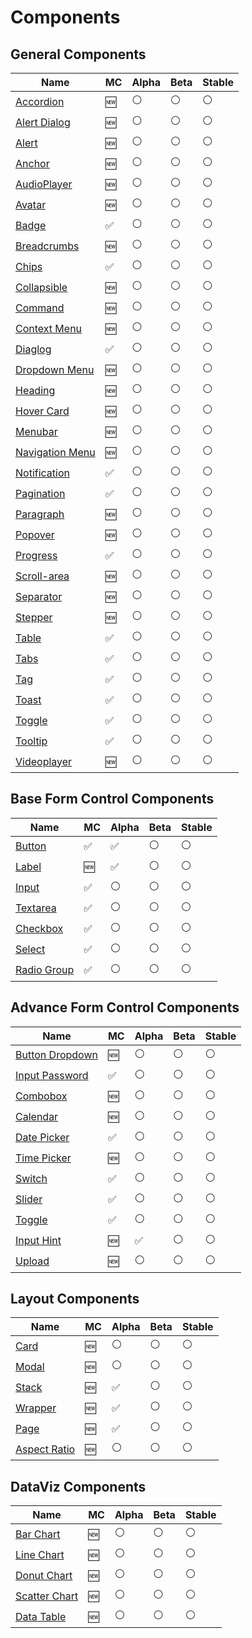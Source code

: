# Components

## General Components

| Name                                            | MC  | Alpha | Beta | Stable |
| ----------------------------------------------- | --- | ----- | ---- | ------ |
| [Accordion](./components/accordion)             | 🆕  | ⚪️   | ⚪️  | ⚪️    |
| [Alert Dialog](./components/alert-dialog)       | 🆕  | ⚪️   | ⚪️  | ⚪️    |
| [Alert](./components/alert)                     | 🆕  | ⚪️   | ⚪️  | ⚪️    |
| [Anchor](./components/anchor)                   | 🆕  | ⚪️   | ⚪️  | ⚪️    |
| [AudioPlayer](./components/audio-player)        | 🆕  | ⚪️   | ⚪️  | ⚪️    |
| [Avatar](./components/avatar)                   | 🆕  | ⚪️   | ⚪️  | ⚪️    |
| [Badge](./components/badge)                     | ✅  | ⚪️   | ⚪️  | ⚪️    |
| [Breadcrumbs](./components/breadcrumbs)         | 🆕  | ⚪️   | ⚪️  | ⚪️    |
| [Chips](./components/chips)                     | ✅  | ⚪️   | ⚪️  | ⚪️    |
| [Collapsible](./components/collapsible)         | 🆕  | ⚪️   | ⚪️  | ⚪️    |
| [Command](./components/command)                 | 🆕  | ⚪️   | ⚪️  | ⚪️    |
| [Context Menu](./components/context-menu)       | 🆕  | ⚪️   | ⚪️  | ⚪️    |
| [Diaglog](./components/diaglog)                 | ✅  | ⚪️   | ⚪️  | ⚪️    |
| [Dropdown Menu](./components/dropdown-menu)     | 🆕  | ⚪️   | ⚪️  | ⚪️    |
| [Heading](./components/heading)                 | 🆕  | ⚪️   | ⚪️  | ⚪️    |
| [Hover Card](./components/hover-card)           | 🆕  | ⚪️   | ⚪️  | ⚪️    |
| [Menubar](./components/menubar)                 | 🆕  | ⚪️   | ⚪️  | ⚪️    |
| [Navigation Menu](./components/navigation-menu) | 🆕  | ⚪️   | ⚪️  | ⚪️    |
| [Notification](./components/notification)       | ✅  | ⚪️   | ⚪️  | ⚪️    |
| [Pagination](./components/pagination)           | ✅  | ⚪️   | ⚪️  | ⚪️    |
| [Paragraph](./components/paragraph)             | 🆕  | ⚪️   | ⚪️  | ⚪️    |
| [Popover](./components/popover)                 | 🆕  | ⚪️   | ⚪️  | ⚪️    |
| [Progress](./components/progress)               | ✅  | ⚪️   | ⚪️  | ⚪️    |
| [Scroll-area](./components/scrollarea)          | 🆕  | ⚪️   | ⚪️  | ⚪️    |
| [Separator](./components/separator)             | 🆕  | ⚪️   | ⚪️  | ⚪️    |
| [Stepper](./components/stepper)                 | 🆕  | ⚪️   | ⚪️  | ⚪️    |
| [Table](./components/table)                     | ✅  | ⚪️   | ⚪️  | ⚪️    |
| [Tabs](./components/tabs)                       | ✅  | ⚪️   | ⚪️  | ⚪️    |
| [Tag](./components/tag)                         | ✅  | ⚪️   | ⚪️  | ⚪️    |
| [Toast](./components/toast)                     | ✅  | ⚪️   | ⚪️  | ⚪️    |
| [Toggle](./components/toggle)                   | ✅  | ⚪️   | ⚪️  | ⚪️    |
| [Tooltip](./components/tooltip)                 | ✅  | ⚪️   | ⚪️  | ⚪️    |
| [Videoplayer](./components/video-player)        | 🆕  | ⚪️   | ⚪️  | ⚪️    |

## Base Form Control Components

| Name                                    | MC  | Alpha | Beta | Stable |
| --------------------------------------- | --- | ----- | ---- | ------ |
| [Button](./components/button)           | ✅  | ✅    | ⚪️  | ⚪️    |
| [Label](./components/label)             | 🆕  | ✅    | ⚪️  | ⚪️    |
| [Input](./components/input)             | ✅  | ⚪️   | ⚪️  | ⚪️    |
| [Textarea](./components/textarea)       | ✅  | ⚪️   | ⚪️  | ⚪️    |
| [Checkbox](./components/checkbox)       | ✅  | ⚪️   | ⚪️  | ⚪️    |
| [Select](./components/select)           | ✅  | ⚪️   | ⚪️  | ⚪️    |
| [Radio Group](./components/radio-group) | ✅  | ⚪️   | ⚪️  | ⚪️    |

## Advance Form Control Components

| Name                                            | MC  | Alpha | Beta | Stable |
| ----------------------------------------------- | --- | ----- | ---- | ------ |
| [Button Dropdown](./components/button-dropdown) | 🆕  | ⚪️   | ⚪️  | ⚪️    |
| [Input Password](./components/input-password)   | ✅  | ⚪️   | ⚪️  | ⚪️    |
| [Combobox](./components/combobox)               | 🆕  | ⚪️   | ⚪️  | ⚪️    |
| [Calendar](./components/calendar)               | 🆕  | ⚪️   | ⚪️  | ⚪️    |
| [Date Picker](./components/date-picker)         | ✅  | ⚪️   | ⚪️  | ⚪️    |
| [Time Picker](./components/time-picker)         | 🆕  | ⚪️   | ⚪️  | ⚪️    |
| [Switch](./components/switch)                   | ✅  | ⚪️   | ⚪️  | ⚪️    |
| [Slider](./components/slider)                   | ✅  | ⚪️   | ⚪️  | ⚪️    |
| [Toggle](./components/toggle)                   | ✅  | ⚪️   | ⚪️  | ⚪️    |
| [Input Hint](./components/input-hint)           | 🆕  | ✅    | ⚪️  | ⚪️    |
| [Upload](./components/upload)                   | 🆕  | ⚪️   | ⚪️  | ⚪️    |

## Layout Components

| Name                                      | MC  | Alpha | Beta | Stable |
| ----------------------------------------- | --- | ----- | ---- | ------ |
| [Card](./components/card)                 | 🆕  | ⚪️   | ⚪️  | ⚪️    |
| [Modal](./components/modal)               | 🆕  | ⚪️   | ⚪️  | ⚪️    |
| [Stack](./components/stack)               | 🆕  | ✅    | ⚪️  | ⚪️    |
| [Wrapper](./components/wrapper)           | 🆕  | ✅    | ⚪️  | ⚪️    |
| [Page](./components/page)                 | 🆕  | ✅    | ⚪️  | ⚪️    |
| [Aspect Ratio](./components/aspect-ratio) | 🆕  | ⚪️   | ⚪️  | ⚪️    |

## DataViz Components

| Name                                        | MC  | Alpha | Beta | Stable |
| ------------------------------------------- | --- | ----- | ---- | ------ |
| [Bar Chart](./components/bar-chart)         | 🆕  | ⚪️   | ⚪️  | ⚪️    |
| [Line Chart](./components/line-chart)       | 🆕  | ⚪️   | ⚪️  | ⚪️    |
| [Donut Chart](./components/donut-chart)     | 🆕  | ⚪️   | ⚪️  | ⚪️    |
| [Scatter Chart](./components/scatter-chart) | 🆕  | ⚪️   | ⚪️  | ⚪️    |
| [Data Table](./components/data-table)       | 🆕  | ⚪️   | ⚪️  | ⚪️    |
